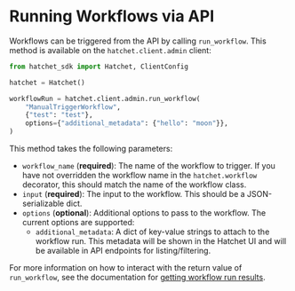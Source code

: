 # Running Workflows via API

Workflows can be triggered from the API by calling `run_workflow`. This method is available on the `hatchet.client.admin` client:

```python filename="run_workflow.py" copy
from hatchet_sdk import Hatchet, ClientConfig

hatchet = Hatchet()

workflowRun = hatchet.client.admin.run_workflow(
    "ManualTriggerWorkflow",
    {"test": "test"},
    options={"additional_metadata": {"hello": "moon"}},
)
```

This method takes the following parameters:

- `workflow_name` (**required**): The name of the workflow to trigger. If you have not overridden the workflow name in the `hatchet.workflow` decorator, this should match the name of the workflow class.
- `input` (**required**): The input to the workflow. This should be a JSON-serializable dict.
- `options` (**optional**): Additional options to pass to the workflow. The current options are supported:
  - `additional_metadata`: A dict of key-value strings to attach to the workflow run. This metadata will be shown in the Hatchet UI and will be available in API endpoints for listing/filtering.

For more information on how to interact with the return value of `run_workflow`, see the documentation for [getting workflow run results](./get-workflow-results).
